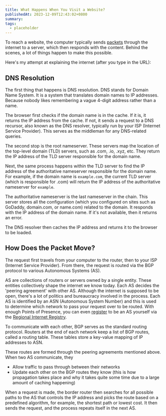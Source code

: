 ```yaml
---
title: What Happens When You Visit a Website?
publishedAt: 2023-12-09T12:43:02+0800
summary:
tags:
  - placeholder
---
```


To reach a website, the computer typically sends [packets](https://www.cloudflare.com/learning/network-layer/what-is-a-packet/) through the internet to a server, which then responds with the content.
Behind the scenes, a lot of things happen to make this possible.

Here's my attempt at explaining the internet (after you type in the URL):

## DNS Resolution

The first thing that happens is DNS resolution. DNS stands for Domain Name System.
It is a system that translates domain names to IP addresses. Because nobody likes remembering a vague 4-digit address rather than a name.

The browser first checks if the domain name is in the cache. If it is, it returns the IP address from the cache.
If not, it sends a request to a DNS recursor, also known as the DNS resolver, typically run by your ISP (Internet Service Provider).
This serves as the middleman for any DNS-related queries.

The second stop is the root nameserver. These servers map the location of the top-level domain (TLD) servers, such as .com, .io, .xyz, etc.
They return the IP address of the TLD server responsible for the domain name.

Next, the same process happens within the TLD server to find the IP address of the authoritative nameserver responsible for the domain name.
For example, if the domain name is `example.com`, the current TLD server (which is responsible for .com) will return the IP address of the authoritative nameserver for `example`.

The authoritative nameserver is the last nameserver in the chain. This server stores all the configuration (which you configured on sites such as GoDaddy, domain.com, or name.com) related to the domain.
It responds with the IP address of the domain name.
If it's not available, then it returns an error.

The DNS resolver then caches the IP address and returns it to the browser to be loaded.

## How Does the Packet Move?

The request first travels from your computer to the router, then to your ISP (Internet Service Provider).
From there, the request is routed via the BGP protocol to various Autonomous Systems (AS).

AS are collections of routers or servers owned by a single entity. These entities collectively shape the internet we know today.
Each AS decides the 'peering agreement' with other AS. Although the internet is supposed to be open, there's a lot of politics and bureaucracy involved in the process.
Each AS is identified by an ASN (Autonomous System Number) and this is used to determine which network to pass your request over to be routed.
With enough Points of Presence, you can even [register](https://superuser.com/a/1172481) to be an AS yourself via the [Regional Internet Registry](https://en.wikipedia.org/wiki/Regional_Internet_registry).

To communicate with each other, BGP serves as the standard routing protocol.
Routers at the end of each network keep a list of BGP routes, called a routing table.
These tables store a key-value mapping of IP addresses to ASN.

These routes are formed through the peering agreements mentioned above.
When two AS communicate, they

- Allow traffic to pass through between their networks
- Update each other on the BGP routes they know (this is how propagation takes place and why it takes quite some time due to a large amount of caching happening)

When a request is made, the border router then searches for all possible paths to the AS that controls the IP address and picks the route based on
a predefined algorithm, for example, the shortest path or lowest cost. It then sends the request, and the process repeats itself in the next AS.
